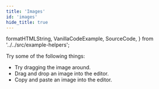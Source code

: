 ```yaml
---
title: 'Images'
id: 'images'
hide_title: true
---
```


  formatHTMLString,
  VanillaCodeExample,
  SourceCode,
} from '../../src/example-helpers';

<VanillaCodeExample
  filePath={filePath1}
  language="js"
  createEditor={createEditor1}
/>

Try some of the following things:

- Try dragging the image around.
- Drag and drop an image into the editor.
- Copy and paste an image into the editor.
